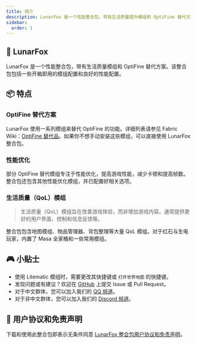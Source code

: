 ```yaml
---
title: 简介
description: LunarFox 是一个性能整合包，带有生活质量提升模组和 OptiFine 替代方案。该整合包包括一些开箱即用的模组配置和良好的性能配置。
sidebar:
  order: 1
---
```



<LinkCard
  title="安装"
  description="LunarFox 整合包安装指南"
  href="/lunarfox/installation"
/>

## 🦊 LunarFox

LunarFox 是一个性能整合包，带有生活质量模组和 OptiFine 替代方案。该整合包包括一些开箱即用的模组配置和良好的性能配置。

## 📦 特点

### OptiFine 替代方案

LunarFox 使用一系列模组来替代 OptiFine 的功能。详细列表请参见 Fabric Wiki：[OptiFine 替代品](https://wiki.fabricmc.net/zh_cn:community:optifine_alternatives)。如果你不想手动安装这些模组，可以直接使用 LunarFox 整合包。

### 性能优化

部分 OptiFine 替代模组专注于性能优化，提高游戏性能，减少卡顿和提高帧数。整合包还包含其他性能优化模组，并已配置好相关选项。

### 生活质量（QoL）模组

> 生活质量（QoL）模组旨在改善游戏体验，而非增加游戏内容。通常提供更好的用户界面、控制和信息反馈等。

整合包包含地图模组、物品管理器、背包整理等大量 QoL 模组。对于红石与生电玩家，内置了 Masa 全家桶和一些常用模组。

## 🎮 小贴士

- 使用 Litematic 模组时，需要更改其快捷键或 `打开世界地图` 的快捷键。
- 发现问题或有建议？欢迎在 [GitHub](https://github.com/OrzMiku/lunarfox) 上提交 Issue 或 Pull Request。
- 对于中文群体，您可以加入我们的 [QQ 频道](https://pd.qq.com/s/532ejt38z)。
- 对于非中文群体，您可以加入我们的 [Discord 频道](https://discord.gg/z974WwPEJt)。

## 🧾 用户协议和免责声明

下载和使用此整合包即表示无条件同意 [LunarFox 整合包用户协议和免责声明](/lunarfox/disclaimer)。
